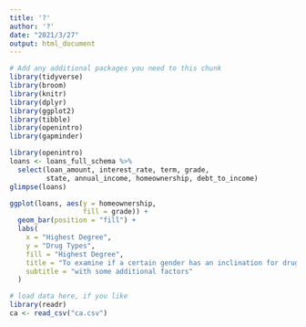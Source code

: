 ```yaml
---
title: '?'
author: '?'
date: "2021/3/27"
output: html_document
---
```

```r
# Add any additional packages you need to this chunk
library(tidyverse)
library(broom)
library(knitr)
library(dplyr)
library(ggplot2)
library(tibble)
library(openintro)
library(gapminder)

```


```r
library(openintro)
loans <- loans_full_schema %>%
  select(loan_amount, interest_rate, term, grade, 
         state, annual_income, homeownership, debt_to_income)
glimpse(loans)

ggplot(loans, aes(y = homeownership,
                  fill = grade)) +
  geom_bar(position = "fill") +
  labs(
    x = "Highest Degree",
    y = "Drug Types",
    fill = "Highest Degree",
    title = "To examine if a certain gender has an inclination for drug abuse",
    subtitle = "with some additional factors"
  )
```


```r
# load data here, if you like
library(readr)
ca <- read_csv("ca.csv")
```

```r
 
```

